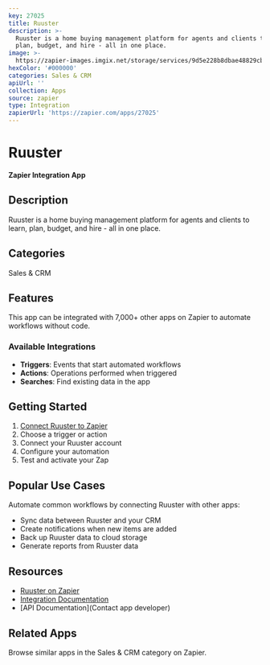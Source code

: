 ```yaml
---
key: 27025
title: Ruuster
description: >-
  Ruuster is a home buying management platform for agents and clients to learn,
  plan, budget, and hire - all in one place.
image: >-
  https://zapier-images.imgix.net/storage/services/9d5e228b8dbae48829cb2489f0b3e0b1.png?auto=format%2Ccompress&ixlib=python-3.0.0&q=50
hexColor: '#000000'
categories: Sales & CRM
apiUrl: ''
collection: Apps
source: zapier
type: Integration
zapierUrl: 'https://zapier.com/apps/27025'
---
```

# Ruuster

**Zapier Integration App**

## Description

Ruuster is a home buying management platform for agents and clients to learn, plan, budget, and hire - all in one place.

## Categories

Sales & CRM

## Features

This app can be integrated with 7,000+ other apps on Zapier to automate workflows without code.

### Available Integrations

- **Triggers**: Events that start automated workflows
- **Actions**: Operations performed when triggered
- **Searches**: Find existing data in the app

## Getting Started

1. [Connect Ruuster to Zapier](https://zapier.com/apps/27025)
2. Choose a trigger or action
3. Connect your Ruuster account
4. Configure your automation
5. Test and activate your Zap

## Popular Use Cases

Automate common workflows by connecting Ruuster with other apps:

- Sync data between Ruuster and your CRM
- Create notifications when new items are added
- Back up Ruuster data to cloud storage
- Generate reports from Ruuster data

## Resources

- [Ruuster on Zapier](https://zapier.com/apps/27025)
- [Integration Documentation](https://zapier.com/apps/27025/integrations)
- [API Documentation](Contact app developer)

## Related Apps

Browse similar apps in the Sales & CRM category on Zapier.
